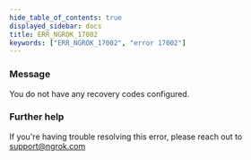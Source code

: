 ```yaml
---
hide_table_of_contents: true
displayed_sidebar: docs
title: ERR_NGROK_17002
keywords: ["ERR_NGROK_17002", "error 17002"]
---
```


### Message

You do not have any recovery codes configured.

### Further help

If you're having trouble resolving this error, please reach out to [support@ngrok.com](mailto:support@ngrok.com?subject=Help%20with%20ERR_NGROK_17002)
